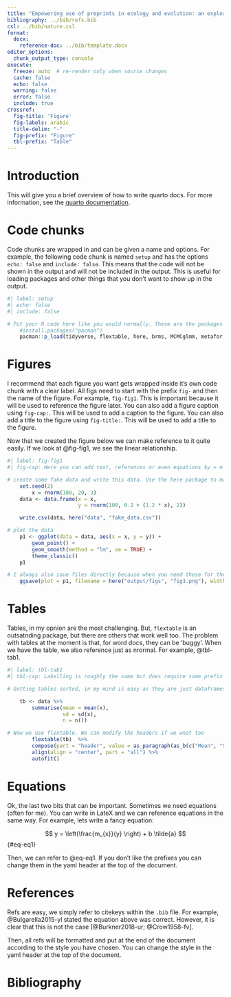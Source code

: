 ```yaml
---
title: "Empowering use of preprints in ecology and evolution: an exploration of the first 1000 preprints of EcoEvoRxiv"
bibliography: ../bib/refs.bib
csl: ../bib/nature.csl
format:
  docx:
    reference-doc: ../bib/template.docx
editor_options: 
  chunk_output_type: console
execute:
  freeze: auto  # re-render only when source changes
  cache: false
  echo: false
  warning: false
  error: false
  include: true
crossref:
  fig-title: 'Figure'
  fig-labels: arabic
  title-delim: "-"
  fig-prefix: "Figure"
  tbl-prefix: "Table"
---
```


# Introduction

This will give you a brief overview of how to write quarto docs. For more information, see the [quarto documentation](https://quarto.org/docs/).

# Code chunks

Code chunks are wrapped in ``` ``` and can be given a name and options. For example, the following code chunk is named `setup` and has the options `echo: false` and `include: false`. This means that the code will not be shown in the output and will not be included in the output. This is useful for loading packages and other things that you don't want to show up in the output.

```r
#| label: setup
#| echo: false
#| include: false

# Put your R code here like you would normally. These are the packages I normally load by default. You can add more here
	#install.packages("pacman")
	pacman::p_load(tidyverse, flextable, here, brms, MCMCglmm, metafor, lme4)
```

# Figures

I recommend that each figure you want gets wrapped inside it's own code chunk with a clear label. All figs need to start with the prefix `fig-` and then the name of the figure. For example, `fig-fig1`. This is important because it will be used to reference the figure later. You can also add a figure caption using `fig-cap:`. This will be used to add a caption to the figure. You can also add a title to the figure using `fig-title:`. This will be used to add a title to the figure.

Now that we created the figure below we can make reference to it quite easily. If we look at @fig-fig1, we see the linear relationship.

```r
#| label: fig-fig1
#| fig-cap: Here you can add text, references or even equations $y = m_{x} + b$ to your figure caption

# create some fake data and write this data. Use the here package to make sure that the data is written to the correct folder
	set.seed(2)
	    x = rnorm(100, 20, 3)
	data <- data.frame(x = x, 
					   y = rnorm(100, 0.2 + (1.2 * x), 2))

	write.csv(data, here("data", "fake_data.csv"))

# plot the data
	p1 <- ggplot(data = data, aes(x = x, y = y)) +
		geom_point() +
		geom_smooth(method = "lm", se = TRUE) +
		theme_classic()
	p1

# I always also save files directly because when you need these for the jorunal, you will need them in the correct format
	ggsave(plot = p1, filename = here("output/figs", "fig1.png"), width = 5, height = 5, units = "in", dpi = 300)

```

# Tables

Tables, in my opnion are the most challenging. But, `flextable` is an outsatnding package, but there are others that work well too. The problem with tables at the moment is that, for word docs, they can be 'buggy'. When we have the table, we also reference just as nrormal. For example, @tbl-tab1.

```r
#| label: tbl-tab1
#| tbl-cap: Labelling is roughly the same but does require some prefix changes to `tbl`

# Getting tables sorted, in my mind is easy as they are just dataframes. So, you can use the same dataframes that you use for your analysis. I like to use the `flextable` package because it is easy to use and has a lot of functionality. Lets just create a summary table and plot it

	tb <- data %>%
		summarise(mean = mean(x),
				  sd = sd(x),
				  n = n())

# Now we use flextable. We can modify the headers if we wnat too 
		flextable(tb)  %>% 
		compose(part = "header", value = as_paragraph(as_b(c("Mean", "Stdev", "Sample Size"))))  %>%  
		align(align = "center", part = "all") %>% 
		autofit()

```

# Equations

Ok, the last two bits that can be important. Sometimes we need equations (often for me). You can write in LateX and we can reference equations in the same way. For example, lets write a fancy equation:

$$
y = \left(\frac{m_{x}}{y} \right) + b \tilde{a}
$${#eq-eq1}

Then, we can refer to @eq-eq1. If you don't like the prefixes you can change them in the yaml header at the top of the document. 

# References

Refs are easy, we simply refer to citekeys within the `.bib` file. For example, @Bulgarella2015-yl stated the equation above was correct. However, it is clear that this is not the case [@Burkner2018-ur; @Crow1958-fv].

Then, all refs will be formatted and put at the end of the document according to the style you have chosen. You can change the style in the yaml header at the top of the document.

# Bibliography